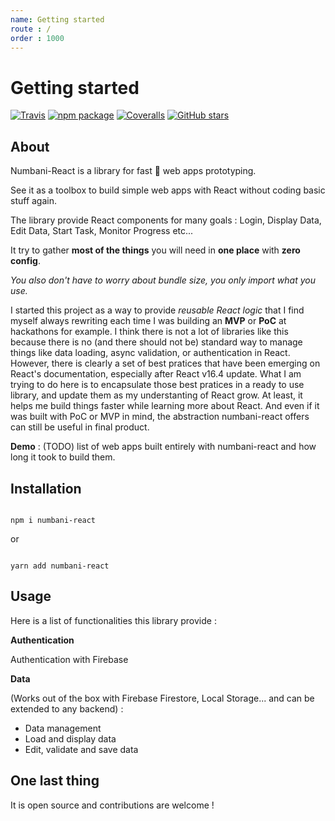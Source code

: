 ```yaml
---
name: Getting started
route : /
order : 1000
---
```



# Getting started

[![Travis][build-badge]][build] [![npm package][npm-badge]][npm] [![Coveralls][coveralls-badge]][coveralls] [![GitHub stars](https://img.shields.io/github/stars/numbani/numbani-react.svg?style=social&label=Star&maxAge=2592000)](https://GitHub.com/numbani/numbani-react/stargazers/)


## About

Numbani-React is a library for fast 🌠 web apps prototyping.

See it as a toolbox to build simple web apps with React without coding basic stuff again.

The library provide React components for many goals : Login, Display Data, Edit Data, Start Task, Monitor Progress etc...

It try to gather **most of the things** you will need in **one place** with **zero config**.

*You also don't have to worry about bundle size, you only import what you use.*

I started this project as a way to provide *reusable React logic* that I find myself always rewriting each time I was building an **MVP** or **PoC** at hackathons for example.
I think there is not a lot of libraries like this because there is no (and there should not be) standard way to manage things like data loading, async validation, or authentication in React.
However, there is clearly a set of best pratices that have been emerging on React's documentation, especially after React v16.4 update.
What I am trying to do here is to encapsulate those best pratices in a ready to use library, and update them as my understanting of React grow. At least, it helps me build things faster while learning more about React.
And even if it was built with PoC or MVP in mind, the abstraction numbani-react offers can still be useful in final product.

**Demo** : (TODO) list of web apps built entirely with numbani-react and how long it took to build them.

## Installation


```shell

npm i numbani-react

``` 

or 

```shell

yarn add numbani-react

```

## Usage

Here is a list of functionalities this library provide :

**Authentication**

<Link to="/docs-auth-firebase">Authentication with Firebase</Link>

**Data**

(Works out of the box with Firebase Firestore, Local Storage... and can be extended to any backend) :

- <Link to="/docs-data-concepts">Data management</Link>

- <Link to="/docs-data-display-entity">Load and display data</Link>

- <Link to="/docs-data-edit-entity">Edit, validate and save data</Link>

## One last thing

It is open source and contributions are welcome !

[build-badge]: https://img.shields.io/travis/numbani/numbani-react/master.svg
[build]: https://travis-ci.org/numbani/numbani-react

[npm-badge]: https://img.shields.io/npm/v/numbani-react.svg
[npm]: https://www.npmjs.org/package/numbani-react

[coveralls-badge]: https://img.shields.io/coveralls/numbani/numbani-react/master.svg
[coveralls]: https://coveralls.io/github/numbani/numbani-react